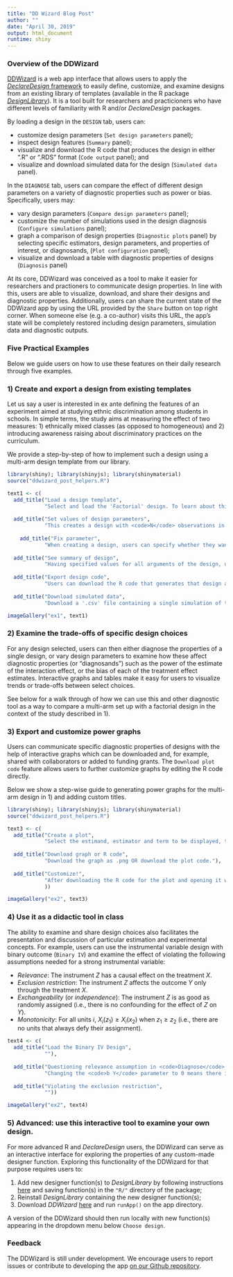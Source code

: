```yaml
---
title: "DD Wizard Blog Post"
author: ""
date: "April 30, 2019"
output: html_document
runtime: shiny
---
```


### Overview of the DDWizard

[DDWizard](https://eos.wzb.eu/ipi/DDWizard) is a web app interface that allows users to apply the [_DeclareDesign_ framework](https://declaredesign.org/declare.pdf) to easily define, customize, and examine designs from an existing library of templates (available in the R package [_DesignLibrary_](https://cran.r-project.org/web/packages/DesignLibrary/DesignLibrary.pdf)). It is a tool built for researchers and practicioners who have different levels of familiarity with R and/or _DeclareDesign_ packages.

By loading a design in the `DESIGN` tab, users can:

* customize design parameters (`Set design parameters` panel);
* inspect design features (`Summary` panel);
* visualize and download the R code that produces the design in either ".R" or ".RDS" format (`Code output` panel); and
* visualize and download simulated data for the design (`Simulated data` panel).

In the `DIAGNOSE` tab, users can compare the effect of different design parameters on a variety of diagnostic properties such as power or bias. Specifically, users may:

* vary design parameters (`Compare design parameters` panel);
* customize the number of simulations used in the design diagnosis (`Configure simulations` panel); 
* graph a comparison of design properties (`Diagnostic plots` panel) by selecting specific estimators, design parameters, and properties of interest, or diagnosands, (`Plot configuration` panel);
* visualize and download a table with diagnostic properties of designs (`Diagnosis` panel)

<!-- These features allow researchers to better communicate trade-offs in design choices and visualize, download, and share diagnostic statistics of those designs. -->

At its core, DDWizard was conceived as a tool to make it easier for researchers and practioners to communicate design properties. In line with this, users are able to visualize, download, and share their designs and diagnostic properties. Additionally, users can share the current state of the DDWizard app by using the URL provided by the `Share` button on top right corner. When someone else (e.g. a co-author) visits this URL, the app's state will be completely restored including design parameters, simulation data and diagnostic outputs.

### Five Practical Examples

Below we guide users on how to use these features on their daily research through five examples.

### 1) Create and export a design from existing templates

Let us say a user is interested in ex ante defining the features of an experiment aimed at studying ethnic discrimination among students in schools. In simple terms, the study aims at measuring the effect of two measures: 1) ethnically mixed classes (as opposed to homogeneous) and 2) introducing awareness raising about discriminatory practices on the curriculum.

We provide a step-by-step of how to implement such a design using a multi-arm design template from our library.

```r
library(shiny); library(shinyjs); library(shinymaterial)
source("ddwizard_post_helpers.R")

text1 <- c(
  add_title("Load a design template", 
            "Select and load the 'Factorial' design. To learn about this design template in more detail, click on <code>Read more</code>. <p> <p> The <code>?</code> button will redirect to the full database of design templates."),
  
  add_title("Set values of design parameters", 
            "This creates a design with <code>N</code> observations in which each of the three factors (<code>k</code>) are assigned with probabilities given by <code>assignment probs</code>. We can ex ante declare our expectations of outcome means and standard deviations for each combination of factors in <code>outcome means</code> and <code>outcome sds</code> from which to draw normally distributed potential outcomes. Users can also customize <code>outcome name</code> and <code>treatment names</code>. <p><p> Values for all these parameters can be specified in 'Set design parameters'. </p>"),
  
    add_title("Fix parameter", 
            "When creating a design, users can specify whether they want to hard code any or all parameters in design code. This means that the R code exported will prevent other users to easily redefine the values of these parameters. Any parameters set to 'fixed' will also be omitted from design diagnosis."),
  
  add_title("See summary of design", 
            "Having specified values for all arguments of the design, users can inspect the design step-by-step such as which variables are created by the design, number of units assigned to each treatment condition, a single draw of the estimands and a single draw of the estimates."),
  
  add_title("Export design code", 
            "Users can download the R code that generates that design as an '.R' file (R script) or in '.RDS' format (which contains the design object and can be onto an R session with the function <code>readRDS()</code>). <p><p> Users can then share this R code with say, co-authors, who are then able to replicate the same design and examine and/or update its assumptions and any of its components."),
  
  add_title("Download simulated data", 
            "Download a '.csv' file containing a single simulation of the data generated by the design."))

imageGallery("ex1", text1)
```

### 2) Examine the trade-offs of specific design choices

For any design selected, users can then either diagnose the properties of a single design, or vary design parameters to examine how these affect diagnostic properties (or "diagnosands") such as the power of the estimate of the interaction effect, or the bias of each of the treatment effect estimates. Interactive graphs and tables make it easy for users to visualize trends or trade-offs between select choices.

See below for a walk through of how we can use this and other diagnostic tool as a way to compare a multi-arm set up with a factorial design in the context of the study described in 1).



### 3) Export and customize power graphs

Users can communicate specific diagnostic properties of designs with the help of interactive graphs which can be downloaded and, for example, shared with collaborators or added to funding grants. The `Download plot code` feature allows users to further customize graphs by editing the R code directly.

Below we show a step-wise guide to generating power graphs for the multi-arm design in 1) and adding custom titles.

```r
library(shiny); library(shinyjs); library(shinymaterial)
source("ddwizard_post_helpers.R")

text3 <- c(
  add_title("Create a plot", 
            "Select the estimand, estimator and term to be displayed, the parameter to appear on the x-axis and any other parameters to be displayed in the color aesthetics (optional) or along different plots (optional)."),
  
  add_title("Download graph or R code", 
            "Download the graph as .png OR download the plot code."),
  
  add_title("Customize!", 
            "After downloading the R code for the plot and opening it with R or RStudio, users can customize features of the plot by editing the code directly. To add custom title and axes labels, for example, replace line <code>labs(x = 'N', y = 'power')</code> with <code>labs(title = 'Power of mixed class treatment estimate', x = 'Sample size', y = 'Power')</code>, rerun the code, and voilà."
            ))

imageGallery("ex2", text3)
```

### 4) Use it as a didactic tool in class

The ability to examine and share design choices also facilitates the presentation and discussion of particular estimation and experimental concepts. For example, users can use the instrumental variable design with binary outcome (`Binary IV`) and examine the effect of violating the following assumptions needed for a strong instrumental variable:


* *Relevance*: The instrument $Z$ has a causal effect on the treatment $X$.
* *Exclusion restriction*: The instrument $Z$ affects the outcome $Y$ only through the treatment $X$.
* *Exchangeability* (or *independence*): The instrument $Z$ is as good as randomly assigned (i.e., there is no confounding for the effect of $Z$ on $Y$).
* *Monotonicity*: For all units $i$, $X_i(z_1) \geqslant X_i(x_2)$ when $z_1 \geqslant z_2$ (i.e., there are no units that always defy their assignment).


```r
text4 <- c(
  add_title("Load the Binary IV Design", 
            ""),
  
  add_title("Questioning relevance assumption in <code>Diagnose</code> tab", 
            "Changing the <code>b Y</code> parameter to 0 means there is no effect of our instrument <code>Z</code> on <code>Y</code>, which violates the non-relevance assumption and results in no first-stage effects."),
  
  add_title("Violating the exclusion restriction", 
            ""))

imageGallery("ex2", text4)
```

### 5) Advanced:  use this interactive tool to examine your own design. 

For more advanced R and _DeclareDesign_ users, the DDWizard can serve as an interactive interface for exploring the properties of any custom-made designer function. Exploring this functionality of the DDWizard for that purpose requires users to:

1. Add new designer function(s) to _DesignLibrary_ by following instructions [here](https://declaredesign.org/library/articles/how_to_write_and_contribute_designers.html) and saving function(s) in the `"R/"` directory of the package;
2. Reinstall _DesignLibrary_ containing the new designer function(s);
3. Download _DDWizard_ [here](https://github.com/DeclareDesign/DDWizard) and run `runApp()` on the app directory.

A version of the DDWizard should then run locally with new function(s) appearing in the dropdown menu below `Choose design`.

### Feedback

The DDWizard is still under development. We encourage users to report issues or contribute to developing the app [on our Github repository](https://github.com/DeclareDesign/DDWizard/issues).
